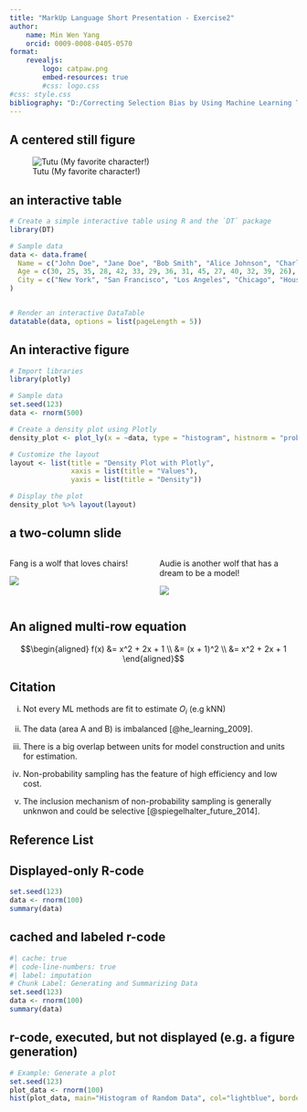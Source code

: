 ```yaml
---
title: "MarkUp Language Short Presentation - Exercise2"
author: 
    name: Min Wen Yang
    orcid: 0009-0008-0405-0570
format: 
    revealjs:
        logo: catpaw.png
        embed-resources: true
        #css: logo.css
#css: style.css
bibliography: "D:/Correcting Selection Bias by Using Machine Learning Tecniques/Documents/Thesis_Report/refs.bib"
---
```


## A centered still figure
![Tutu (My favorite character!)](Tutu_NH.png)

## an interactive table
```r
# Create a simple interactive table using R and the `DT` package
library(DT)

# Sample data
data <- data.frame(
  Name = c("John Doe", "Jane Doe", "Bob Smith", "Alice Johnson", "Charlie Brown", "David Wilson", "Eva Williams", "Frank Miller", "Grace Davis", "Henry Lee", "Isabel Smith", "Jack Brown", "Kelly Davis", "Leo Johnson", "Mia Wilson"),
  Age = c(30, 25, 35, 28, 42, 33, 29, 36, 31, 45, 27, 40, 32, 39, 26),
  City = c("New York", "San Francisco", "Los Angeles", "Chicago", "Houston", "Miami", "Seattle", "Denver", "Boston", "Atlanta", "Dallas", "Phoenix", "Philadelphia", "San Diego", "Minneapolis")
)


# Render an interactive DataTable
datatable(data, options = list(pageLength = 5))
```

## An interactive figure
```r
# Import libraries
library(plotly)

# Sample data
set.seed(123)
data <- rnorm(500)

# Create a density plot using Plotly
density_plot <- plot_ly(x = ~data, type = "histogram", histnorm = "probability density", nbinsx = 30)

# Customize the layout
layout <- list(title = "Density Plot with Plotly",
               xaxis = list(title = "Values"),
               yaxis = list(title = "Density"))

# Display the plot
density_plot %>% layout(layout)
```

## a two-column slide

:::: {.columns}

::: {.column width="50%"}
Fang is a wolf that loves chairs!

![](Fang_NH.png)
:::

::: {.column width="50%"}
Audie is another wolf that has a dream to be a model!

![](Audie_NH.png)
:::

::::

## An aligned multi-row equation
$$\begin{aligned}
    f(x) &= x^2 + 2x + 1 \\
         &= (x + 1)^2 \\
         &= x^2 + 2x + 1
\end{aligned}$$

## Citation {transition="fade"}

:::{.incremental}
i. Not every ML methods are fit to estimate $O_i$ (e.g kNN)

ii. The data (area A and B) is imbalanced [@he_learning_2009].

iii. There is a big overlap between units for model construction and units for estimation. 

iv. Non-probability sampling has the feature of high efficiency and low cost.

v. The inclusion mechanism of non-probability sampling is generally unknwon and could be selective [@spiegelhalter_future_2014].
:::

## Reference List {transition="fade"}

::: {#refs}
:::

## Displayed-only R-code

```r
set.seed(123)
data <- rnorm(100)
summary(data)
```

## cached and labeled r-code

```r
#| cache: true
#| code-line-numbers: true
#| label: imputation
# Chunk Label: Generating and Summarizing Data
set.seed(123)
data <- rnorm(100)
summary(data)
```

## r-code, executed, but not displayed (e.g. a figure generation)
```r
# Example: Generate a plot
set.seed(123)
plot_data <- rnorm(100)
hist(plot_data, main="Histogram of Random Data", col="lightblue", border="black")
```